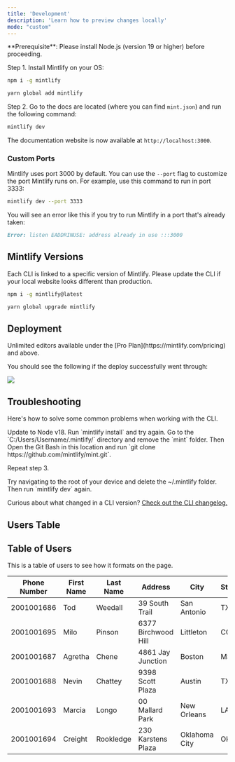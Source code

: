 ```yaml
---
title: 'Development'
description: 'Learn how to preview changes locally'
mode: "custom"
---
```


<Info>
  **Prerequisite**: Please install Node.js (version 19 or higher) before proceeding.
</Info>

Step 1. Install Mintlify on your OS:

<CodeGroup>

```bash npm
npm i -g mintlify
```

```bash yarn
yarn global add mintlify
```

</CodeGroup>

Step 2. Go to the docs are located (where you can find `mint.json`) and run the following command:

```bash
mintlify dev
```

The documentation website is now available at `http://localhost:3000`.

### Custom Ports

Mintlify uses port 3000 by default. You can use the `--port` flag to customize the port Mintlify runs on. For example, use this command to run in port 3333:

```bash
mintlify dev --port 3333
```

You will see an error like this if you try to run Mintlify in a port that's already taken:

```md
Error: listen EADDRINUSE: address already in use :::3000
```

## Mintlify Versions

Each CLI is linked to a specific version of Mintlify. Please update the CLI if your local website looks different than production.

<CodeGroup>

```bash npm
npm i -g mintlify@latest
```

```bash yarn
yarn global upgrade mintlify
```

</CodeGroup>

## Deployment

<Tip>
  Unlimited editors available under the [Pro
  Plan](https://mintlify.com/pricing) and above.
</Tip>

You should see the following if the deploy successfully went through:

<Frame>
  <img src="/images/checks-passed.png" style={{ borderRadius: '0.5rem' }} />
</Frame>

## Troubleshooting

Here's how to solve some common problems when working with the CLI.

<AccordionGroup>
  <Accordion title="Mintlify is not loading">
    Update to Node v18. Run `mintlify install` and try again.
  </Accordion>
  <Accordion title="No such file or directory on Windows">
Go to the `C:/Users/Username/.mintlify/` directory and remove the `mint`
folder. Then Open the Git Bash in this location and run `git clone
https://github.com/mintlify/mint.git`.

Repeat step 3.

  </Accordion>
  <Accordion title="Getting an unknown error">
    Try navigating to the root of your device and delete the ~/.mintlify folder.
    Then run `mintlify dev` again.
  </Accordion>
</AccordionGroup>

Curious about what changed in a CLI version? [Check out the CLI changelog.](/changelog/command-line)

## Users Table

## Table of Users

This is a table of users to see how it formats on the page.

| Phone Number | First Name | Last Name | Address             | City          | State | Zip        | Date of Birth | SSN       | Email                                                         |
| ------------ | ---------- | --------- | ------------------- | ------------- | ----- | ---------- | ------------- | --------- | ------------------------------------------------------------- |
| 2001001686   | Tod        | Weedall   | 39 South Trail      | San Antonio   | TX    | 78285-2622 | 12/10/1984    | 565228370 | [tweedalld@ehow.com](mailto:tweedalld@ehow.com)               |
| 2001001695   | Milo       | Pinson    | 6377 Birchwood Hill | Littleton     | CO    | 80161-2001 | 1/17/1981     | 847350596 | [mpinsonm@dyndns.org](mailto:mpinsonm@dyndns.org)             |
| 2001001687   | Agretha    | Chene     | 4861 Jay Junction   | Boston        | MS    | 02208      | 12/29/1994    | 369956933 | [achenee@printfriendly.com](mailto:achenee@printfriendly.com) |
| 2001001688   | Nevin      | Chattey   | 9398 Scott Plaza    | Austin        | TX    | 78744      | 3/20/1980     | 542742985 | [nchatteyf@techcrunch.com](mailto:nchatteyf@techcrunch.com)   |
| 2001001693   | Marcia     | Longo     | 00 Mallard Park     | New Orleans   | LA    | 70165      | 7/19/1982     | 470806227 | [mlongok@amazonaws.com](mailto:mlongok@amazonaws.com)         |
| 2001001694   | Creight    | Rookledge | 230 Karstens Plaza  | Oklahoma City | OK    | 73124      | 12/15/1981    | 632730336 | [crookledgel@discovery.com](mailto:crookledgel@discovery.com) |
